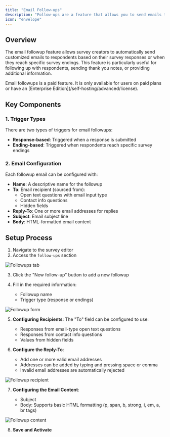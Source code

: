 ```yaml
---
title: "Email Follow-ups"
description: "Follow-ups are a feature that allows you to send emails to your users on different survey events."
icon: "envelope"
---
```


## Overview

The email followup feature allows survey creators to automatically send customized emails to respondents based on their survey responses or when they reach specific survey endings. This feature is particularly useful for following up with respondents, sending thank you notes, or providing additional information.

<Note>
  Email followups is a paid feature. It is only available for users on paid plans or have an [Enterprise Edition](/self-hosting/advanced/license).
</Note>

## Key Components

### 1. Trigger Types

There are two types of triggers for email followups:

- **Response-based**: Triggered when a response is submitted
- **Ending-based**: Triggered when respondents reach specific survey endings

### 2. Email Configuration

Each followup email can be configured with:

- **Name**: A descriptive name for the followup
- **To**: Email recipient (sourced from):
  - Open text questions with email input type
  - Contact info questions
  - Hidden fields
- **Reply-To**: One or more email addresses for replies
- **Subject**: Email subject line
- **Body**: HTML-formatted email content

## Setup Process

1. Navigate to the survey editor
2. Access the `follow-ups` section

![Followups tab](/images/xm-and-surveys/core-features/email-followups/followups-tab.webp)

3. Click the "New follow-up" button to add a new followup
4. Fill in the required information:

   - Followup name
   - Trigger type (response or endings)

![Followup form](/images/xm-and-surveys/core-features/email-followups/followup-form.webp)

5. **Configuring Recipients**:
   The "To" field can be configured to use:

   - Responses from email-type open text questions
   - Responses from contact info questions
   - Values from hidden fields

6. **Configure the Reply-To**:

   - Add one or more valid email addresses
   - Addresses can be added by typing and pressing space or comma
   - Invalid email addresses are automatically rejected

![Followup recipient](/images/xm-and-surveys/core-features/email-followups/followup-recipient.webp)

7. **Configuring the Email Content**:

   - Subject
   - Body: Supports basic HTML formatting (p, span, b, strong, i, em, a, br tags)

![Followup content](/images/xm-and-surveys/core-features/email-followups/followup-content.webp)

8. **Save and Activate**
